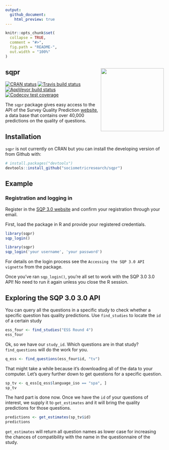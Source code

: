 ```yaml
---
output:
  github_document:
    html_preview: true
---
```


```r
knitr::opts_chunk$set(
  collapse = TRUE,
  comment = "#>",
  fig.path = "README-",
  out.width = "100%"
)
```
 
## sqpr <img src="man/figures/sqpr_logo.png" align="right" width="200" height="200" />

[![CRAN status](https://www.r-pkg.org/badges/version/sqpr)](https://cran.r-project.org/package=sqpr)
[![Travis build status](https://travis-ci.org/sociometricresearch/sqpr.svg?branch=master)](https://travis-ci.org/sociometricresearch/sqpr)
[![AppVeyor build status](https://ci.appveyor.com/api/projects/status/github/sociometricresearch/sqpr?branch=master&svg=true)](https://ci.appveyor.com/project/cimentadaj/sqpr)
[![Codecov test coverage](https://codecov.io/gh/sociometricresearch/sqpr/branch/master/graph/badge.svg)](https://codecov.io/gh/sociometricresearch/sqpr?branch=master)


The `sqpr` package gives easy access to the API of the Survey Quality Prediction [website](http://sqp.upf.edu/), a data base that contains over 40,000 predictions on the quality of questions.

## Installation

`sqpr` is not currently on CRAN but you can install the developing version of from Github with:

```r
# install.packages("devtools")
devtools::install_github("sociometricresearch/sqpr")
```

## Example


### Registration and logging in

Register in the [SQP 3.0 website](http://sqp.upf.edu/accounts/register/) and confirm your registration through your email.

First, load the package in R and provide your registered credentials.

```r
library(sqpr)
sqp_login()
```

```r
library(sqpr)
sqp_login('your username', 'your password')
```

For details on the login process see the `Accessing the SQP 3.0 API vignette` from the package.

Once you've ran `sqp_login()`, you're all set to work with the SQP 3.0 3.0 API! No need to run it again unless you close the R session.

## Exploring the SQP 3.0 3.0 API

You can query all the questions in a specific study to check whether a specific question has quality predictions. Use `find_studies` to locate the `id` of a certain study

```r
ess_four <- find_studies("ESS Round 4")
ess_four
```

Ok, so we have our `study_id`. Which questions are in that study? `find_questions` will do the work for you.

```r
q_ess <- find_questions(ess_four$id, "tv")
```

That might take a while because it's downloading all of the data to your computer. Let's query further down to get questions for a specific question.
```r
sp_tv <- q_ess[q_ess$language_iso == "spa", ]
sp_tv
```

The hard part is done now. Once we have the `id` of your questions of interest, we supply it to `get_estimates` and it will bring the quality predictions for those questions.

```r
predictions <- get_estimates(sp_tv$id)
predictions
```

`get_estimates` will return all question names as lower case for increasing the chances of compatibility with the name in the questionnaire of the study.
